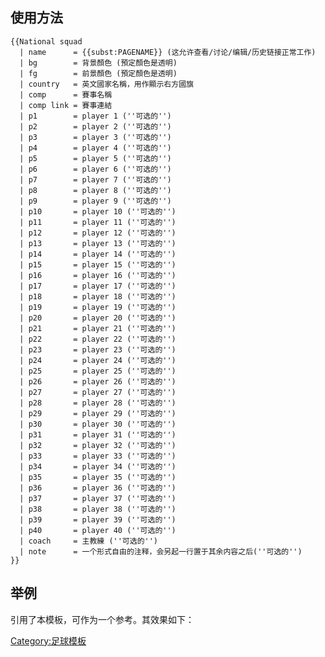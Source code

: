<noinclude>{{template doc page viewed directly}}</noinclude>
{{High-use|4357}}
<!-- 在本行下編輯模板說明 -->
==使用方法==
<pre>{{National squad
  | name      = {{subst:PAGENAME}} (这允许查看/讨论/编辑/历史链接正常工作)
  | bg        = 背景顏色 (預定顏色是透明)
  | fg        = 前景顏色 (預定顏色是透明)
  | country   = 英文國家名稱，用作顯示右方國旗
  | comp      = 賽事名稱
  | comp link = 賽事連結
  | p1        = player 1 (''可选的'')
  | p2        = player 2 (''可选的'')
  | p3        = player 3 (''可选的'')
  | p4        = player 4 (''可选的'')
  | p5        = player 5 (''可选的'')
  | p6        = player 6 (''可选的'')
  | p7        = player 7 (''可选的'')
  | p8        = player 8 (''可选的'')
  | p9        = player 9 (''可选的'')
  | p10       = player 10 (''可选的'') 
  | p11       = player 11 (''可选的'')
  | p12       = player 12 (''可选的'')
  | p13       = player 13 (''可选的'')
  | p14       = player 14 (''可选的'') 
  | p15       = player 15 (''可选的'')
  | p16       = player 16 (''可选的'')
  | p17       = player 17 (''可选的'')
  | p18       = player 18 (''可选的'')
  | p19       = player 19 (''可选的'')
  | p20       = player 20 (''可选的'')
  | p21       = player 21 (''可选的'')
  | p22       = player 22 (''可选的'')
  | p23       = player 23 (''可选的'')
  | p24       = player 24 (''可选的'')
  | p25       = player 25 (''可选的'')
  | p26       = player 26 (''可选的'')
  | p27       = player 27 (''可选的'')
  | p28       = player 28 (''可选的'')
  | p29       = player 29 (''可选的'')
  | p30       = player 30 (''可选的'')
  | p31       = player 31 (''可选的'')
  | p32       = player 32 (''可选的'')
  | p33       = player 33 (''可选的'')
  | p34       = player 34 (''可选的'')
  | p35       = player 35 (''可选的'')
  | p36       = player 36 (''可选的'')
  | p37       = player 37 (''可选的'')
  | p38       = player 38 (''可选的'')
  | p39       = player 39 (''可选的'')
  | p40       = player 40 (''可选的'')
  | coach     = 主教練 (''可选的'')
  | note      = 一个形式自由的注释，会另起一行置于其余内容之后(''可选的'')
}}</pre>

== 举例 ==
{{tl|2008年歐洲足球錦標賽意大利參賽名單}}引用了本模板，可作为一个参考。其效果如下：

{{2008年歐洲足球錦標賽意大利參賽名單}}

<includeonly>
[[Category:足球模板]]
</includeonly>